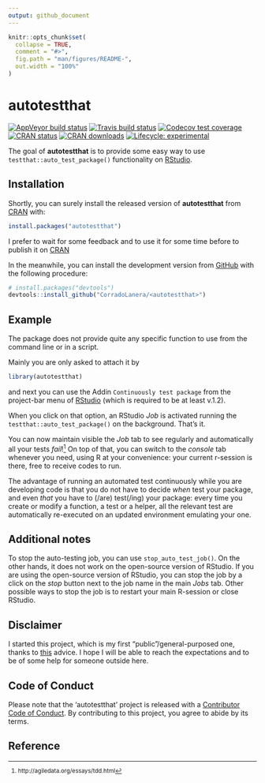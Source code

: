 ```yaml
---
output: github_document
---
```


<!-- README.md is generated from README.Rmd. Please edit that file -->

```r
knitr::opts_chunk$set(
  collapse = TRUE,
  comment = "#>",
  fig.path = "man/figures/README-",
  out.width = "100%"
)
```
# autotestthat

<!-- badges: start -->
[![AppVeyor build status](https://ci.appveyor.com/api/projects/status/github/CorradoLanera/autotestthat?branch=master&svg=true)](https://ci.appveyor.com/project/CorradoLanera/autotestthat)
[![Travis build status](https://travis-ci.org/CorradoLanera/autotestthat.svg?branch=master)](https://travis-ci.org/CorradoLanera/autotestthat)
[![Codecov test coverage](https://codecov.io/gh/CorradoLanera/autotestthat/branch/master/graph/badge.svg)](https://codecov.io/gh/CorradoLanera/autotestthat?branch=master)
[![CRAN status](https://www.r-pkg.org/badges/version/autotestthat)](https://CRAN.R-project.org/package=autotestthat)
[![CRAN downloads](https://cranlogs.r-pkg.org/badges/grand-total/autotestthat.svg?color=orange)](https://cranlogs.r-pkg.org/badges/grand-total/autotestthat)
[![Lifecycle: experimental](https://img.shields.io/badge/lifecycle-maturing-blue.svg)](https://www.tidyverse.org/lifecycle/#maturing)
<!-- badges: end -->

The goal of **autotestthat** is to provide some easy way to use `testthat::auto_test_package()` functionality on [RStudio](https://www.rstudio.com/).

## Installation

Shortly, you can surely install the released version of **autotestthat**
from [CRAN](https://CRAN.R-project.org) with:

``` r
install.packages("autotestthat")
```

I prefer to wait for some feedback and to use it for some time before to
publish it on [CRAN](https://CRAN.R-project.org)

In the meanwhile, you can install the development version from
[GitHub](https://github.com/) with the following procedure:

```r
# install.packages("devtools")
devtools::install_github("CorradoLanera/<autotestthat>")
```

## Example

The package does not provide quite any specific function to use from the
command line or in a script.

Mainly you are only asked to attach it by

```r
library(autotestthat)
```

and next you can use the Addin `Continuously test package` from the
project-bar menu of [RStudio](https://www.rstudio.com/) (which is
required to be at least v.1.2).

When you click on that option, an RStudio _Job_ is activated running the
`testthat::auto_test_package()` on the background. That's it.

You can now maintain visible the _Job_ tab to see regularly and
automatically all your tests
_fail_!^[http://agiledata.org/essays/tdd.html] On top of that, you can
switch to the _console_ tab whenever you need, using R at your
convenience: your current r-session is there, free to receive codes to
run.

The advantage of running an automated test continuously while you are
developing code is that you do not have to decide _when_ test your
package, and even _that_ you have to (/are) test(/ing) your package:
every time you create or modify a function, a test or a helper, all the
relevant test are automatically re-executed on an updated environment
emulating your one.

## Additional notes

To stop the auto-testing job, you can use `stop_auto_test_job()`. On
the other hands, it does not work on the open-source version of RStudio.
If you are using the open-source version of RStudio, you can stop the
job by a click on the _stop_ button next to the job name in the main
_Jobs_ tab. Other possible ways to stop the job is to restart your main
R-session or close RStudio.

## Disclaimer
I started this project, which is my first "public"/general-purposed one,
thanks to
[this](https://github.com/r-lib/testthat/pull/892#issuecomment-513226687) advice. I hope I will be able to reach the expectations and to be of
some help for someone outside here.

## Code of Conduct
Please note that the 'autotestthat' project is released with a
[Contributor Code of Conduct](.github/CODE_OF_CONDUCT.md). By
contributing to this project, you agree to abide by its terms.

## Reference
<small>
